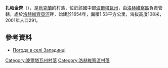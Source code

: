 {{coord|50|21|25|N|33|12|19|E|scale:100000_region:UA|display=title}}

'''扎帕金齊'''（{{lang-uk|Западинці}}），是[[烏克蘭|烏克蘭]]的村落，位於該國中部[[波爾塔瓦州|波爾塔瓦州]]，由[[洛赫維察區|洛赫維察區]]負責管轄，處於[[洛赫維齊亞河|洛赫維齊亞河]]畔，始建於1654年，面積1.53平方公里，海拔高度108米，2001年人口291。

==參考資料==
* [http://weather.in.ua/ua/poltavskaja/8450 Погода в селі Западинці] {{Wayback|url=http://weather.in.ua/ua/poltavskaja/8450 |date=20160305082042 }}

{{DEFAULTSORT:Западинці}}
[[Category:波爾塔瓦州村落|Category:波爾塔瓦州村落]]
[[Category:洛赫維察區村落|Category:洛赫維察區村落]]

{{Poltava-geo-stub}}